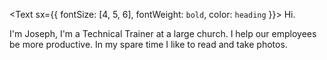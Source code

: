 <Text sx={{ fontSize: [4, 5, 6], fontWeight: `bold`, color: `heading` }}>
  Hi.
</Text>

I'm Joseph, I'm a Technical Trainer at a large church. I help our employees be more productive. In my spare time I like to read and take photos.
